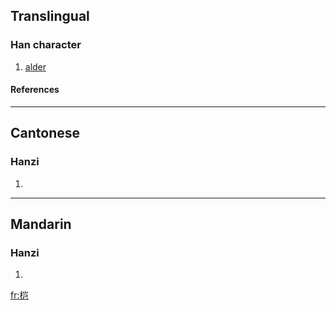 {{see|榿}}

==Translingual==
===Han character===
{{Han char|rn=75|rad=木|as=06|sn=10|four=|canj=木山尸山 (DUSU)}}
# [[alder]]
====References====
{{Han ref|kx=0526.211|hdz=21199.060|uh=6864|ud=26724}}

----
==Cantonese==
===Hanzi===
{{yue-hanzi|jyut=|y=kei1}}
# {{defn|Cantonese}}

----
==Mandarin==
===Hanzi===
{{cmn-hanzi|tra=榿|pin=[[guì]] ([[gui4]]), [[huì]] ([[hui4]]), [[qī]] ([[qi1]])|wg=kuei<sup>4</sup>, hui<sup>4</sup>, ch'i<sup>1</sup>}}
# {{defn|Mandarin}}

[[fr:桤]]